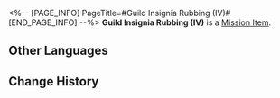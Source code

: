 <%-- [PAGE_INFO]
PageTitle=#Guild Insignia Rubbing (IV)#
[END_PAGE_INFO] --%>
{{Item Infobox
|id          = 140261
|image       = Item Guild Insignia Rubbing (IV).png
|type        = Mission Item
|invCategory = Missions
|rarity      = 1
|effect      = 
|description = A rubbing put together at a particular angle, portraying the secret insignia left by Scholar Bernini, who was Todd's teacher. It seems to be hiding some important information.
}}
'''Guild Insignia Rubbing (IV)''' is a [[Mission Item]].

==Other Languages==
{{Other Languages
|en   = Guild Insignia Rubbing (IV)
|zhs  = 学会标识的拓片（其四）
|zht  = 學會標記拓片（其四）
|ja   = 学会のマークの拓本（四）
|ko   = 학회 표식의 탁본 (4)
|es   = Calco de una marca de la Sociedad (IV)
|fr   = Estampe de marque de la Guilde (IV)
|ru   = Эстамп Гильдии IV
|th   = ภาพจารึกที่มีสัญลักษณ์ของสถาบัน (4)
|vi   = Bản Khắc Ký Hiệu Của Hội 4
|de   = Gildeninsignien-Abrieb (IV)
|id   = Jejak Simbol Ilmu Akademis (Bagian 4)
|pt   = Parte da Insígnia da Guilda (IV)
}}

==Change History==
{{Change History|2.0}}